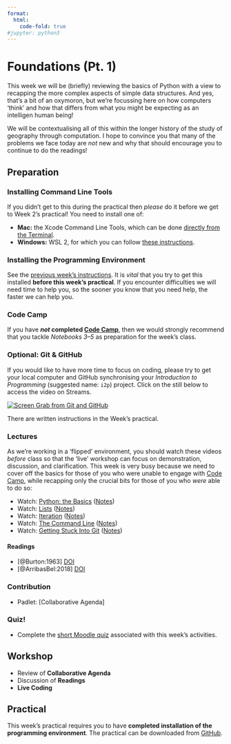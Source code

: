 ```yaml
---
format:
  html:
    code-fold: true
#jupyter: python3
---
```

# Foundations (Pt. 1)

This week we will be (briefly) reviewing the basics of Python with a view to recapping the more complex aspects of simple data structures. And yes, that's a bit of an oxymoron, but we're focussing here on how computers 'think' and how that differs from what you might be expecting as an intelligen human being! 

We will be contextualising all of this within the longer history of the study of geography through computation. I hope to convince you that many of the problems we face today are _not_ new and why that should encourage you to continue to do the readings!

## Preparation

### Installing Command Line Tools

If you didn't get to this during the practical then *please* do it before we get to Week 2's practical! You need to install one of:

- **Mac:** the Xcode Command Line Tools, which can be done [directly from the Terminal](https://osxdaily.com/2014/02/12/install-command-line-tools-mac-os-x/).
- **Windows:** WSL 2, for which you can follow [these instructions](https://www.digitalocean.com/community/tutorials/how-to-install-the-windows-subsystem-for-linux-2-on-microsoft-windows-10).

### Installing the Programming Environment

See the [previous week's instructions](#installing-the-programming-environment). It is *vital* that you try to get this installed **before this week's practical**. If you encounter difficulties we will need time to help you, so the sooner you know that you need help, the faster we can help you.

### Code Camp

If you have ***not* completed [Code Camp](https://kingsgeocomputation.org/teaching/code-camp/code-camp-python/)**, then we would strongly recommend that you tackle *Notebooks 3–5* as preparation for the week's class.

### Optional: Git & GitHub

If you would like to have more time to focus on coding, please try to get your local computer and GitHub synchronising your *Introduction to Programming* (suggested name: `i2p`) project. Click on the still below to access the video on Streams.

[![Screen Grab from Git and GitHub](https://raw.githubusercontent.com/jreades/i2p/master/practicals/img/Git_GitHub.png)](https://web.microsoftstream.com/video/29a31977-ff9e-4b53-92d3-ee3bb2a769f6)

There are written instructions in the Week's practical.

### Lectures

As we're working in a 'flipped' environment, you should watch these videos *before* class  so that the 'live' workshop can focus on demonstration, discussion, and clarification. This week is very busy because we need to cover off the basics for those of you who were unable to engage with [Code Camp](https://kingsgeocomputation.org/teaching/code-camp/code-camp-python/), while recapping only the crucial bits for those of you who *were* able to do so:

- Watch: [Python: the Basics](https://web.microsoftstream.com/video/dc5951ed-33fb-43a7-8e30-19ec2b41cb1f) ([Notes](https://github.com/jreades/i2p/blob/master/lectures/2.3-Python_the_Basics.md))
- Watch: [Lists](https://web.microsoftstream.com/video/21ef45cf-c432-4882-be54-e9bdbdaf7a3b) ([Notes](https://github.com/jreades/i2p/blob/master/lectures/2.4-Lists.md))
- Watch: [Iteration](https://web.microsoftstream.com/video/ecbf2b2b-6d11-4df0-a28b-caed2badbea1) ([Notes](https://github.com/jreades/i2p/blob/master/lectures/2.5-Iteration.md))
- Watch: [The Command Line](https://web.microsoftstream.com/video/5cd2a59c-ab53-4e75-a607-dd5de5e61681) ([Notes](https://github.com/jreades/i2p/blob/master/lectures/2.6-The_Command_Line.md))
- Watch: [Getting Stuck Into Git](https://web.microsoftstream.com/video/aa0f7893-4fb5-4af1-ad44-af8e352f4d52) ([Notes](https://github.com/jreades/i2p/blob/master/lectures/2.7-Git.md))

#### Readings

- [@Burton:1963] [DOI](https://doi.org/10.1111/j.1541-0064.1963.tb00796.x)
- [@ArribasBel:2018] [DOI](https://doi.org/10.1111/gec3.12403)

### Contribution

- Padlet: [Collaborative Agenda]

### Quiz!

- Complete the [short Moodle quiz](https://moodle.ucl.ac.uk/mod/quiz/view.php?id=2388403) associated with this week's activities.

## Workshop

- Review of **Collaborative Agenda**
- Discussion of **Readings**
- **Live Coding**

## Practical

This week's practical requires you to have **completed installation of the programming environment**. The practical can be downloaded from [GitHub](https://github.com/jreades/i2p/raw/master/practicals/Practical-02-Foundations_1.ipynb).

